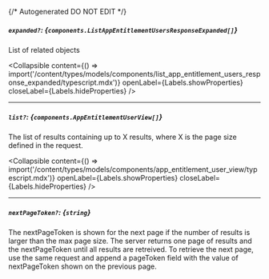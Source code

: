 {/* Autogenerated DO NOT EDIT  */}

##### `expanded?`: *{`components.ListAppEntitlementUsersResponseExpanded[]`}*
List of related objects

<Collapsible content={() => import('/content/types/models/components/list_app_entitlement_users_response_expanded/typescript.mdx')} openLabel={Labels.showProperties} closeLabel={Labels.hideProperties} />


---
##### `list?`: *{`components.AppEntitlementUserView[]`}*
The list of results containing up to X results, where X is the page size defined in the request.

<Collapsible content={() => import('/content/types/models/components/app_entitlement_user_view/typescript.mdx')} openLabel={Labels.showProperties} closeLabel={Labels.hideProperties} />


---
##### `nextPageToken?`: *{`string`}*
The nextPageToken is shown for the next page if the number of results is larger than the max page size. The server returns one page of results and the nextPageToken until all results are retreived. To retrieve the next page, use the same request and append a pageToken field with the value of nextPageToken shown on the previous page.


